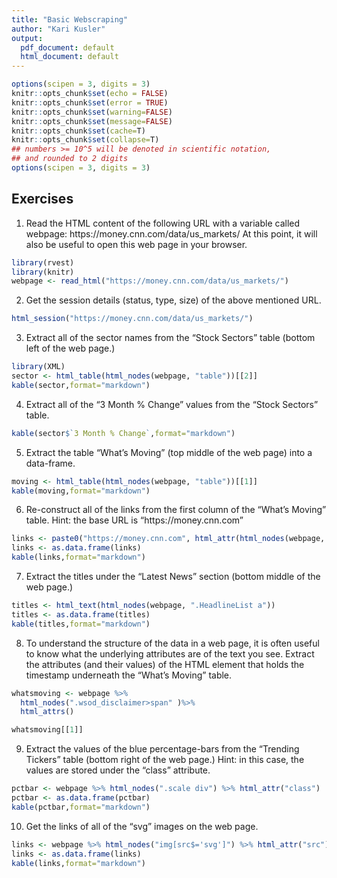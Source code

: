 ```yaml
---
title: "Basic Webscraping"
author: "Kari Kusler"
output:
  pdf_document: default
  html_document: default
---
```


<style type="text/css">
.table {

    width: 80%;
    margin-left:10%; 
    margin-right:10%;
}
</style>
```r
options(scipen = 3, digits = 3)
knitr::opts_chunk$set(echo = FALSE)
knitr::opts_chunk$set(error = TRUE)
knitr::opts_chunk$set(warning=FALSE)
knitr::opts_chunk$set(message=FALSE)
knitr::opts_chunk$set(cache=T)
knitr::opts_chunk$set(collapse=T)
## numbers >= 10^5 will be denoted in scientific notation,
## and rounded to 2 digits
options(scipen = 3, digits = 3)
```



## Exercises

1. Read the HTML content of the following URL with a variable called webpage: https://money.cnn.com/data/us_markets/ At this point, it will also be useful to open this web page in your browser.

```r
library(rvest)
library(knitr)
webpage <- read_html("https://money.cnn.com/data/us_markets/")
```

2. Get the session details (status, type, size) of the above mentioned URL.
```r
html_session("https://money.cnn.com/data/us_markets/")
```

3. Extract all of the sector names from the “Stock Sectors” table (bottom left of the web page.)
```r
library(XML)
sector <- html_table(html_nodes(webpage, "table"))[[2]]
kable(sector,format="markdown")
```

4. Extract all of the “3 Month % Change” values from the “Stock Sectors” table.
```r
kable(sector$`3 Month % Change`,format="markdown")
```

5. Extract the table “What’s Moving” (top middle of the web page) into a data-frame.
```r
moving <- html_table(html_nodes(webpage, "table"))[[1]]
kable(moving,format="markdown")
```
6. Re-construct all of the links from the first column of the “What’s Moving” table.
Hint: the base URL is “https://money.cnn.com”
```r
links <- paste0("https://money.cnn.com", html_attr(html_nodes(webpage, "td .wsod_symbol"), "href"))
links <- as.data.frame(links)
kable(links,format="markdown")
```
7. Extract the titles under the “Latest News” section (bottom middle of the web page.)
```r
titles <- html_text(html_nodes(webpage, ".HeadlineList a"))
titles <- as.data.frame(titles)
kable(titles,format="markdown")
```
8. To understand the structure of the data in a web page, it is often useful to know what the underlying attributes are of the text you see.
Extract the attributes (and their values) of the HTML element that holds the timestamp underneath the “What’s Moving” table.
```r
whatsmoving <- webpage %>%
  html_nodes(".wsod_disclaimer>span" )%>%
  html_attrs()

whatsmoving[[1]]
```

9. Extract the values of the blue percentage-bars from the “Trending Tickers” table (bottom right of the web page.)
Hint: in this case, the values are stored under the “class” attribute.
```r
pctbar <- webpage %>% html_nodes(".scale div") %>% html_attr("class")
pctbar <- as.data.frame(pctbar)
kable(pctbar,format="markdown")
```
10. Get the links of all of the “svg” images on the web page.
```r
links <- webpage %>% html_nodes("img[src$='svg']") %>% html_attr("src")
links <- as.data.frame(links)
kable(links,format="markdown")
```